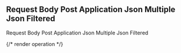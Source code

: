 ## Request Body Post Application Json Multiple Json Filtered

Request Body Post Application Json Multiple Json Filtered

{/* render operation */}
